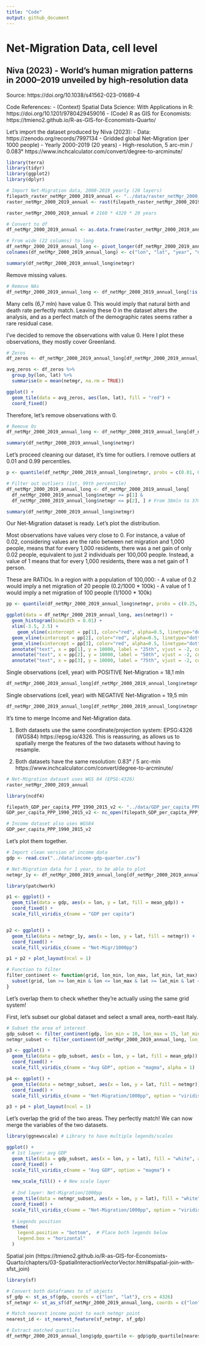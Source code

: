 ```yaml
---
title: "Code"
output: github_document
---
```


# Net-Migration Data, cell level

## Niva (2023) - World’s human migration patterns in 2000–2019 unveiled by high-resolution data

Source: https://doi.org/10.1038/s41562-023-01689-4

Code References:
- (Context) Spatial Data Science: With Applications in R: https://doi.org/10.1201/9780429459016
- (Code) R as GIS for Economists: https://tmieno2.github.io/R-as-GIS-for-Economists-Quarto/

Let's import the dataset produced by Niva (2023):
- Data: https://zenodo.org/records/7997134
- Gridded global Net-Migration (per 1000 people)
- Yearly 2000-2019 (20 years)
- High-resolution, 5 arc-min / 0.083° https://www.inchcalculator.com/convert/degree-to-arcminute/

```r
library(terra)
library(tidyr)
library(ggplot2)
library(dplyr)

# Import Net-Migration data, 2000-2019 yearly (20 layers)
filepath_raster_netMgr_2000_2019_annual <- "../data/raster_netMgr_2000_2019_annual.tif"
raster_netMgr_2000_2019_annual <- rast(filepath_raster_netMgr_2000_2019_annual)

raster_netMgr_2000_2019_annual # 2160 * 4320 * 20 years
```

```r
# Convert to df
df_netMgr_2000_2019_annual <- as.data.frame(raster_netMgr_2000_2019_annual, xy = TRUE) # 2.259.320 obs for 20 years

# From wide (22 columns) to long
df_netMgr_2000_2019_annual_long <- pivot_longer(df_netMgr_2000_2019_annual, -c(x, y), names_to = "layer", values_to = "value") # 45.186.400 obs
colnames(df_netMgr_2000_2019_annual_long) <- c("lon", "lat", "year", "netmgr")

summary(df_netMgr_2000_2019_annual_long$netmgr)
```

Remove missing values.

```r
# Remove NAs
df_netMgr_2000_2019_annual_long <- df_netMgr_2000_2019_annual_long[!is.na(df_netMgr_2000_2019_annual_long$netmgr),]
```


Many cells (6,7 mln) have value 0. This would imply that natural birth and death rate perfectly match. Leaving these 0 in the dataset alters the analysis, and as a perfect match of the demographic rates seems rather a rare residual case.

I've decided to remove the observations with value 0. Here I plot these observations, they mostly cover Greenland.

```r
# Zeros
df_zeros <- df_netMgr_2000_2019_annual_long[df_netMgr_2000_2019_annual_long$netmgr == 0,] # Length 6,7mln observations

avg_zeros <- df_zeros %>%
  group_by(lon, lat) %>%
  summarise(m = mean(netmgr, na.rm = TRUE))

ggplot() +
  geom_tile(data = avg_zeros, aes(lon, lat), fill = "red") +
  coord_fixed()
```


Therefore, let's remove observations with 0.

```r
# Remove 0s
df_netMgr_2000_2019_annual_long <- df_netMgr_2000_2019_annual_long[df_netMgr_2000_2019_annual_long$netmgr != 0,] # From 45mln to 38 mln observation

summary(df_netMgr_2000_2019_annual_long$netmgr)
```


Let's proceed cleaning our dataset, it's time for outliers. I remove outliers at 0.01 and 0.99 percentiles.

```r
p <- quantile(df_netMgr_2000_2019_annual_long$netmgr, probs = c(0.01, 0.99))

# Filter out outliers (1st, 99th percentile)
df_netMgr_2000_2019_annual_long <- df_netMgr_2000_2019_annual_long[
  df_netMgr_2000_2019_annual_long$netmgr >= p[1] &
  df_netMgr_2000_2019_annual_long$netmgr <= p[2], ] # From 38mln to 37mln

summary(df_netMgr_2000_2019_annual_long$netmgr)
```


Our Net-Migration dataset is ready. Let's plot the distribution.

Most observations have values very close to 0. For instance, a value of 0.02, considering values are the ratio between net migration and 1,000 people, means that for every 1,000 residents, there was a net gain of only 0.02 people, equivalent to just 2 individuals per 100,000 people. Instead, a value of 1 means that for every 1,000 residents, there was a net gain of 1 person.

These are RATIOs. In a region with a population of 100,000:
- A value of 0.2 would imply a net migration of 20 people (0.2/1000 * 100k)
- A value of 1 would imply a net migration of 100 people (1/1000 * 100k)

```r
pp <- quantile(df_netMgr_2000_2019_annual_long$netmgr, probs = c(0.25, 0.5, 0.75))

ggplot(data = df_netMgr_2000_2019_annual_long, aes(netmgr)) +
  geom_histogram(binwidth = 0.01) +
  xlim(-3.5, 2.5) +
    geom_vline(xintercept = pp[1], color="red", alpha=0.5, linetype="dotted") +
  geom_vline(xintercept = pp[2], color="red", alpha=0.5, linetype="dotted") +
  geom_vline(xintercept = pp[3], color="red", alpha=0.5, linetype="dotted") +
  annotate("text", x = pp[1], y = 10000, label = "25th", vjust = -2, color = "red") +
  annotate("text", x = pp[2], y = 10000, label = "50th", vjust = -2, color = "red") +
  annotate("text", x = pp[3], y = 10000, label = "75th", vjust = -2, color = "red")
```


Single observations (cell, year) with POSITIVE Net-Migration = 18,1 mln

```r
df_netMgr_2000_2019_annual_long[df_netMgr_2000_2019_annual_long$netmgr > 0, ]
```

Single observations (cell, year) with NEGATIVE Net-Migration = 19,5 mln

```r
df_netMgr_2000_2019_annual_long[df_netMgr_2000_2019_annual_long$netmgr < 0, ]
```

It's time to merge Income and Net-Migration data.

1. Both datasets use the same coordinate/projection system: EPSG:4326 (WGS84) https://epsg.io/4326. This is reassuring, as allows us to spatially merge the features of the two datasets without having to resample.

2. Both datasets have the same resolution: 0.83° / 5 arc-min https://www.inchcalculator.com/convert/degree-to-arcminute/

```r
# Net-Migration dataset uses WGS 84 (EPSG:4326) 
raster_netMgr_2000_2019_annual
```

```r
library(ncdf4)

filepath_GDP_per_capita_PPP_1990_2015_v2 <- "../data/GDP_per_capita_PPP_1990_2015_v2.nc"
GDP_per_capita_PPP_1990_2015_v2 <- nc_open(filepath_GDP_per_capita_PPP_1990_2015_v2)

# Income dataset also uses WGS84
GDP_per_capita_PPP_1990_2015_v2
```

Let's plot them together.

```r
# Import clean version of income data
gdp <- read.csv("../data/income-gdp-quarter.csv")

# Net-Migration data for 1 year, to be able to plot
netmgr_1y <- df_netMgr_2000_2019_annual_long[df_netMgr_2000_2019_annual_long$year == 2000,]

library(patchwork)

p1 <- ggplot() +
  geom_tile(data = gdp, aes(x = lon, y = lat, fill = mean_gdp)) +
  coord_fixed() +
  scale_fill_viridis_c(name = "GDP per capita")


p2 <- ggplot() + 
  geom_tile(data = netmgr_1y, aes(x = lon, y = lat, fill = netmgr)) +
  coord_fixed() +
  scale_fill_viridis_c(name = "Net-Migr/1000pp")

p1 + p2 + plot_layout(ncol = 1)
```

```r
# Function to filter
filter_continent <- function(grid, lon_min, lon_max, lat_min, lat_max) {
  subset(grid, lon >= lon_min & lon <= lon_max & lat >= lat_min & lat <= lat_max)
}
```

Let's overlap them to check whether they're actually using the same grid system!

First, let's subset our global dataset and select a small area, north-east Italy.

```r
# Subset the area of interest
gdp_subset <- filter_continent(gdp, lon_min = 10, lon_max = 15, lat_min = 44, lat_max = 49)
netmgr_subset <- filter_continent(df_netMgr_2000_2019_annual_long, lon_min = 10, lon_max = 15, lat_min = 44, lat_max = 49)

p3 <- ggplot() +
  geom_tile(data = gdp_subset, aes(x = lon, y = lat, fill = mean_gdp)) +
  coord_fixed() +
  scale_fill_viridis_c(name = "Avg GDP", option = "magma", alpha = 1)

p4 <- ggplot() +
  geom_tile(data = netmgr_subset, aes(x = lon, y = lat, fill = netmgr)) +
  coord_fixed() +
  scale_fill_viridis_c(name = "Net-Migration/1000pp", option = "viridis")

p3 + p4 + plot_layout(ncol = 1)
```

Let's overlap the grid of the two areas. They perfectly match! We can now merge the variables of the two datasets. 

```r
library(ggnewscale) # Library to have multiple legends/scales

ggplot() +
  # 1st layer: avg GDP
  geom_tile(data = gdp_subset, aes(x = lon, y = lat), fill = "white", alpha = 0, color="black", size = 1) +
  coord_fixed() +
  scale_fill_viridis_c(name = "Avg GDP", option = "magma") +
  
  new_scale_fill() + # New scale layer
  
  # 2nd layer: Net-Migration/1000pp
  geom_tile(data = netmgr_subset, aes(x = lon, y = lat), fill = "white", alpha = 0, color = "red", size = 0.1) +
  coord_fixed() +
  scale_fill_viridis_c(name = "Net-Migration/1000pp", option = "viridis") +
  
  # Legends position
  theme(
    legend.position = "bottom",  # Place both legends below
    legend.box = "horizontal"
  )
```

Spatial join (https://tmieno2.github.io/R-as-GIS-for-Economists-Quarto/chapters/03-SpatialInteractionVectorVector.html#spatial-join-with-sfst_join)

```r
library(sf)

# Convert both dataframes to sf objects
sf_gdp <- st_as_sf(gdp, coords = c("lon", "lat"), crs = 4326)
sf_netmgr <- st_as_sf(df_netMgr_2000_2019_annual_long, coords = c("lon", "lat"), crs = 4326)

# Match nearest income point to each netmgr point
nearest_id <- st_nearest_feature(sf_netmgr, sf_gdp)

# Extract matched quartiles
df_netMgr_2000_2019_annual_long$gdp_quartile <- gdp$gdp_quartile[nearest_id]
```
